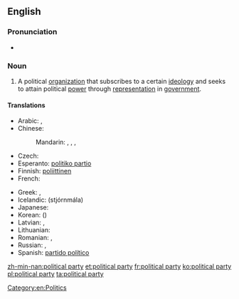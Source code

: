 {{rfd}}
==English==
{{wikipedia}}

===Pronunciation===
* {{audio|En-uk-political party.ogg|Audio (UK)}}

===Noun===
{{en-noun|sg=[[political]] [[party]]|pl=political parties}}

# A political [[organization]] that subscribes to a certain [[ideology]] and seeks to attain political [[power]] through [[representation]] in [[government]].

====Translations====
{{trans-top|political organization}}
* Arabic: {{t|ar|حزب سياسي|m|tr=Hizb siyaasiy}},  {{t-|ar|حزب|m|tr=Hizb}}
* Chinese:
*: Mandarin: {{t-|cmn|政黨|sc=Hani}}, {{t-|cmn|政党|tr=zhèngdǎng|sc=Hani}}, {{t-|cmn|黨|sc=Hani}}, {{t-|cmn|党|tr=dǎng|sc=Hani}}
* Czech: {{t-|cs|politická strana|f}}
* Esperanto: [[politiko partio]]
* Finnish: [[poliittinen#Finnish|poliittinen]] {{t|fi|puolue}}
* French: {{t+|fr|parti politique}}
{{trans-mid}}
* Greek: {{t-|el|πολιτικό κόμμα|n|tr=politikó kómma}},  {{qualifier|colloquial}} {{t+|el|κόμμα|n|tr=kómma}}
* Icelandic: (stjórnmála) {{t|is|flokk}}
* Japanese: {{t+|ja|政党|tr=せいとう, seitō}}
* Korean: {{t+|ko|정당|tr=jeongdang|sc=Hang}} ({{t+|ko|政黨|sc=Hani}})
* Latvian: {{t|lv|politiska partija|f}}, {{t|lv|politiskā partija|f}}
* Lithuanian: {{t|lt|politinė partija|f}}
* Romanian: {{t|ro|partide politice|n|p}}, {{t|ro|partid politic|n}}
* Russian: {{t|ru|политическая партия|f|tr=politíčeskaja pártija}},  {{t+|ru|партия|f|tr=pártija}}
* Spanish: [[partido político]]
{{trans-bottom}}

[[Category:en:Politics]]

[[zh-min-nan:political party]]
[[et:political party]]
[[fr:political party]]
[[ko:political party]]
[[pl:political party]]
[[ta:political party]]